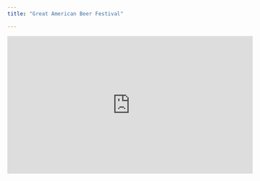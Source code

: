 ```yaml
---
title: "Great American Beer Festival"

---
```


<iframe width="560" height="315" src="https://www.youtube.com/embed/BV_afpCDQ70" title="YouTube video player" frameborder="0" allow="accelerometer; autoplay; clipboard-write; encrypted-media; gyroscope; picture-in-picture" allowfullscreen></iframe>
